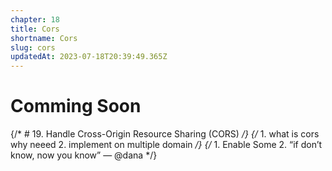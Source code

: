 ```yaml
---
chapter: 18
title: Cors
shortname: Cors
slug: cors
updatedAt: 2023-07-18T20:39:49.365Z
---
```


# Comming Soon

{/* # 19. Handle Cross-Origin Resource Sharing (CORS) */}
    {/* 
        1. what is cors why neeed
        2. implement on multiple domain
    */}
    {/* 1. Enable Some
    2. “if don’t know, now you know” — @dana */}